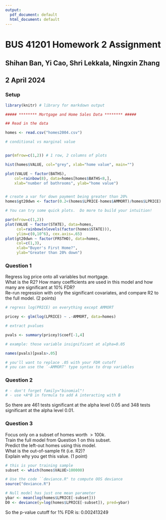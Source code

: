 ```yaml
---
output:
  pdf_document: default
  html_document: default
---
```


# BUS 41201 Homework 2 Assignment

## Shihan Ban, Yi Cao, Shri Lekkala, Ningxin Zhang

## 2 April 2024

### Setup

```r
library(knitr) # library for markdown output

##### ******** Mortgage and Home Sales Data ******** #####

## Read in the data

homes <- read.csv("homes2004.csv")

# conditional vs marginal value


par(mfrow=c(1,2)) # 1 row, 2 columns of plots 

hist(homes$VALUE, col="grey", xlab="home value", main="")

plot(VALUE ~ factor(BATHS), 
    col=rainbow(8), data=homes[homes$BATHS<8,],
    xlab="number of bathrooms", ylab="home value")


# create a var for down payment being greater than 20%
homes$gt20dwn <- factor(0.2<(homes$LPRICE-homes$AMMORT)/homes$LPRICE)
```

```r
# You can try some quick plots.  Do more to build your intuition!

par(mfrow=c(1,2))
plot(VALUE ~ factor(STATE), data=homes,
     col=rainbow(nlevels(factor(homes$STATE))),
     ylim=c(0,10^6), cex.axis=.65)
plot(gt20dwn ~ factor(FRSTHO), data=homes,
     col=c(1,3), 
     xlab="Buyer's First Home?",
     ylab="Greater than 20% down")
```

### Question 1

Regress log price onto all variables but mortgage.\
What is the R2? How many coefficients are used in this model and how many are significant at 10% FDR?\
Re-run regression with only the significant covariates, and compare R2 to the full model. (2 points)

```r
# regress log(PRICE) on everything except AMMORT 

pricey <- glm(log(LPRICE) ~ .-AMMORT, data=homes)

# extract pvalues

pvals <- summary(pricey)$coef[-1,4]

# example: those variable insignificant at alpha=0.05

names(pvals)[pvals>.05]

# you'll want to replace .05 with your FDR cutoff
# you can use the `-AMMORT' type syntax to drop variables
```

### Question 2

```r
# - don't forget family="binomial"!
# - use +A*B in formula to add A interacting with B
```

So there are 461 tests significant at the alpha level 0.05 and 348 tests significant at the alpha level 0.01.

### Question 3

Focus only on a subset of homes worth $>100k$.\
Train the full model from Question 1 on this subset.\
Predict the left-out homes using this model.\
What is the out-of-sample fit (i.e. R2)?\
Explain why you get this value. (1 point)

```r
# this is your training sample
subset <- which(homes$VALUE>100000)

# Use the code ``deviance.R" to compute OOS deviance
source("deviance.R")

# Null model has just one mean parameter
ybar <- mean(log(homes$LPRICE[-subset]))
D0 <- deviance(y=log(homes$LPRICE[-subset]), pred=ybar)

```

So the p-value cutoff for 1% FDR is: 0.002413249

```r
```
